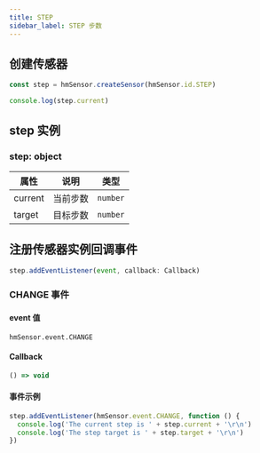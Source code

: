 ```yaml
---
title: STEP
sidebar_label: STEP 步数
---
```


## 创建传感器

```js
const step = hmSensor.createSensor(hmSensor.id.STEP)

console.log(step.current)
```

## step 实例

### step: object

| 属性    | 说明     | 类型     |
| ------- | -------- | -------- |
| current | 当前步数 | `number` |
| target  | 目标步数 | `number` |

## 注册传感器实例回调事件

```js
step.addEventListener(event, callback: Callback)
```

### CHANGE 事件

#### event 值

`hmSensor.event.CHANGE`

#### Callback

```ts
() => void
```

#### 事件示例

```js
step.addEventListener(hmSensor.event.CHANGE, function () {
  console.log('The current step is ' + step.current + '\r\n')
  console.log('The step target is ' + step.target + '\r\n')
})
```

